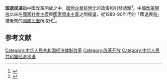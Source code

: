 {{Original research}}
'''国退民进'''指中國改革開放之中，[[國營企業|國營企業]][[民營化|民營化]]的政策和引發議題<ref name="Eaton2015">{{cite book|last=Eaton|first=Sarah|title=The Advance of the State in Contemporary China State-Market Relations in the Reform Era|url=http://books.google.com/books?id=dsMwCwAAQBAJ&pg=PA1|date=18 December 2015|publisher=Cambridge University Press|language=en|isbn=978-1-107-12341-0|pages=1–|quote=the phrase 'retreat of the state, advance of the private sector' (guotui minjin 国退民进) to the ills of SOE privatization.}}</ref>。中國[[改革開放|改革開放]]以來在[[國家社會主義|國家社會主義]]與[[國家資本主義|國家資本主義]]之間擺盪，從1980-90年代的「國退民進」被後來的[[國進民退|國進民退]]所取代<ref name="思想編輯委員會2011">{{cite book|author=思想編輯委員會|title=中國：革命到崛起（思想18）|url=http://books.google.com/books?id=0uG0AwAAQBAJ&pg=PA143|date=3 June 2011|publisher=聯經出版事業公司|language=zh-tw|page=143|quote=30年來,改革的中國徘徊於國家社會主義與國家資本主義之間,1980-90年代的「國退民進」逐漸為新世紀的「國進民退」所取代。2008年,中國政府|id=GGKEY:L6J49R1Q6A4}}</ref>。

== 参考文献 ==
{{Reflist}}

[[Category:中华人民共和国经济体制改革|Category:中华人民共和国经济体制改革]]
[[Category:改革开放|Category:改革开放]]
[[Category:中华人民共和国经济术语|Category:中华人民共和国经济术语]]